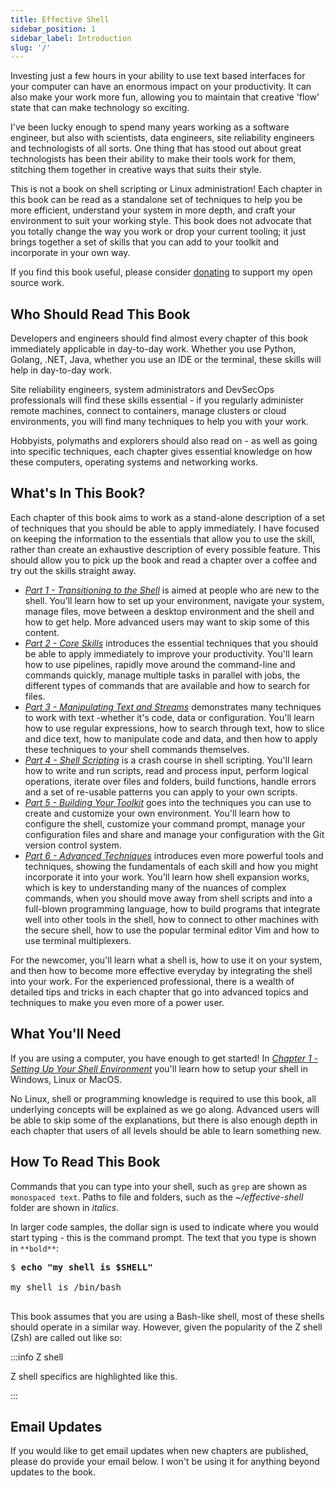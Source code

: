 ```yaml
---
title: Effective Shell
sidebar_position: 1
sidebar_label: Introduction
slug: '/'
---
```



Investing just a few hours in your ability to use text based interfaces for your computer can have an enormous impact on your productivity. It can also make your work more fun, allowing you to maintain that creative 'flow' state that can make technology so exciting.

I've been lucky enough to spend many years working as a software engineer, but also with scientists, data engineers, site reliability engineers and technologists of all sorts. One thing that has stood out about great technologists has been their ability to make their tools work for them, stitching them together in creative ways that suits their style.

This is not a book on shell scripting or Linux administration! Each chapter in this book can be read as a standalone set of techniques to help you be more efficient, understand your system in more depth, and craft your environment to suit your working style. This book does not advocate that you totally change the way you work or drop your current tooling; it just brings together a set of skills that you can add to your toolkit and incorporate in your own way.

If you find this book useful, please consider [donating](/donate) to support my open source work.

## Who Should Read This Book

Developers and engineers should find almost every chapter of this book immediately applicable in day-to-day work. Whether you use Python, Golang, .NET, Java, whether you use an IDE or the terminal, these skills will help in day-to-day work.

Site reliability engineers, system administrators and DevSecOps professionals will find these skills essential - if you regularly administer remote machines, connect to containers, manage clusters or cloud environments, you will find many techniques to help you with your work.

Hobbyists, polymaths and explorers should also read on - as well as going into specific techniques, each chapter gives essential knowledge on how these computers, operating systems and networking works.

## What's In This Book? 

Each chapter of this book aims to work as a stand-alone description of a set of techniques that you should be able to apply immediately. I have focused on keeping the information to the essentials that allow you to use the skill, rather than create an exhaustive description of every possible feature. This should allow you to pick up the book and read a chapter over a coffee and try out the skills straight away.

 - [_Part 1 - Transitioning to the Shell_](./01-transitioning-to-the-shell/index.md) is aimed at people who are new to the shell. You'll learn how to set up your environment, navigate your system, manage files, move between a desktop environment and the shell and how to get help. More advanced users may want to skip some of this content.
 - [_Part 2 - Core Skills_](./02-core-skills/index.md) introduces the essential techniques that you should be able to apply immediately to improve your productivity. You'll learn how to use pipelines, rapidly move around the command-line and commands quickly, manage multiple tasks in parallel with jobs, the different types of commands that are available and how to search for files.
 - [_Part 3 - Manipulating Text and Streams_](./03-manipulating-text/index.md) demonstrates many techniques to work with text -whether it's code, data or configuration. You'll learn how to use regular expressions, how to search through text, how to slice and dice text, how to manipulate code and data, and then how to apply these techniques to your shell commands themselves.
 - [_Part 4 - Shell Scripting_](./04-shell-scripting/index.md) is a crash course in shell scripting. You'll learn how to write and run scripts, read and process input, perform logical operations, iterate over files and folders, build functions, handle errors and a set of re-usable patterns you can apply to your own scripts.
 - [_Part 5 - Building Your Toolkit_](./05-building-your-toolkit/index.md) goes into the techniques you can use to create and customize your own environment. You'll learn how to configure the shell, customize your command prompt, manage your configuration files and share and manage your configuration with the Git version control system.
 - [_Part 6 - Advanced Techniques_](./06-advanced-techniques/index.md) introduces even more powerful tools and techniques, showing the fundamentals of each skill and how you might incorporate it into your work. You'll learn how shell expansion works, which is key to understanding many of the nuances of complex commands, when you should move away from shell scripts and into a full-blown programming language, how to build programs that integrate well into other tools in the shell, how to connect to other machines with the secure shell, how to use the popular terminal editor Vim and how to use terminal multiplexers. 

For the newcomer, you'll learn what a shell is, how to use it on your system, and then how to become more effective everyday by integrating the shell into your work. For the experienced professional, there is a wealth of detailed tips and tricks in each chapter that go into advanced topics and techniques to make you even more of a power user.

## What You'll Need

If you are using a computer, you have enough to get started! In [_Chapter 1 - Setting Up Your Shell Environment_](./01-transitioning-to-the-shell/01-getting-started/index.md) you'll learn how to setup your shell in Windows, Linux or MacOS. 

No Linux, shell or programming knowledge is required to use this book, all underlying concepts will be explained as we go along. Advanced users will be able to skip some of the explanations, but there is also enough depth in each chapter that users of all levels should be able to learn something new. 

## How To Read This Book

Commands that you can type into your shell, such as `grep` are shown as `monospaced text`. Paths to file and folders, such as the _~/effective-shell_ folder are shown in _italics_.

In larger code samples, the dollar sign is used to indicate where you would start typing - this is the command prompt. The text that you type is shown in `**bold**`:

<pre>
$ <strong>echo "my shell is $SHELL"</strong><br />
my shell is /bin/bash<br />
</pre>

This book assumes that you are using a Bash-like shell, most of these shells should operate in a similar way. However, given the popularity of the Z shell (Zsh) are called out like so:

:::info Z shell

Z shell specifics are highlighted like this.

:::

## Email Updates

If you would like to get email updates when new chapters are published, please do provide your email below. I won't be using it for anything beyond updates to the book.

<EmailSignupForm />
